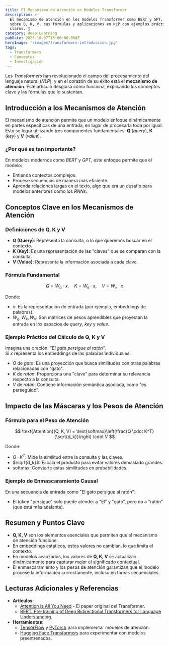 ```yaml
---
title: El Mecanismo de Atención en Modelos Transformer
description: >-
  El mecanismo de atención en los modelos Transformer como BERT y GPT. Aprende
  sobre Q, K, V, sus fórmulas y aplicaciones en NLP con ejemplos prácticos y
  claros. 🚀
category: Deep Learning
pubDate: 2025-10-07T15:00:00.000Z
heroImage: '/images/transformers-introduccion.jpg'
tags:
  - Transformers
  - Conceptos
  - Investigación
---
```


Los *Transformers* han revolucionado el campo del procesamiento del lenguaje natural (*NLP*), y en el corazón de su éxito está el **mecanismo de atención**. Este artículo desglosa cómo funciona, explicando los conceptos clave y las fórmulas que lo sustentan.

## Introducción a los Mecanismos de Atención

El mecanismo de atención permite que un modelo enfoque dinámicamente en partes específicas de una entrada, en lugar de procesarla toda por igual. Esto se logra utilizando tres componentes fundamentales: **Q** (*query*), **K** (*key*) y **V** (*value*).

### ¿Por qué es tan importante?

En modelos modernos como *BERT* y *GPT*, este enfoque permite que el modelo:
- Entienda contextos complejos.
- Procese secuencias de manera más eficiente.
- Aprenda relaciones largas en el texto, algo que era un desafío para modelos anteriores como los *RNNs*.

## Conceptos Clave en los Mecanismos de Atención

### Definiciones de Q, K y V
- **Q (Query)**: Representa la consulta, o lo que queremos buscar en el contexto.
- **K (Key)**: Es una representación de las "claves" que se comparan con la consulta.
- **V (Value)**: Representa la información asociada a cada clave.

### Fórmula Fundamental

$$ Q = W_q \cdot x, \quad K = W_k \cdot x, \quad V = W_v \cdot x $$

Donde:
- $x$: Es la representación de entrada (por ejemplo, embeddings de palabras).
- $W_q, W_k, W_v$: Son matrices de pesos aprendibles que proyectan la entrada en los espacios de *query*, *key* y *value*.

### Ejemplo Práctico del Cálculo de Q, K y V

Imagina una oración: *"El gato persigue al ratón"*.  
Si $x$ representa los embeddings de las palabras individuales:
- $Q$ de *gato*: Es una proyección que busca similitudes con otras palabras relacionadas con "gato".
- $K$ de *ratón*: Proporciona una "clave" para determinar su relevancia respecto a la consulta.
- $V$ de *ratón*: Contiene información semántica asociada, como "es perseguido".

## Impacto de las Máscaras y los Pesos de Atención

### Fórmula para el Peso de Atención

$$ \text{Attention}(Q, K, V) = \text{softmax}\left(\frac{Q \cdot K^T}{\sqrt{d_k}}\right) \cdot V $$

Donde:
- $Q \cdot K^T$: Mide la similitud entre la consulta y las claves.
- $\sqrt{d_k}$: Escala el producto para evitar valores demasiado grandes.
- $\text{softmax}$: Convierte estas similitudes en probabilidades.

### Ejemplo de Enmascaramiento Causal

En una secuencia de entrada como "El gato persigue al ratón":
- El token "persigue" solo puede atender a "El" y "gato", pero no a "ratón" (que está más adelante).

## Resumen y Puntos Clave

- **Q, K, V** son los elementos esenciales que permiten que el mecanismo de atención funcione.
- En embeddings estáticos, estos valores no cambian, lo que limita el contexto.
- En modelos avanzados, los valores de **Q, K, V** se actualizan dinámicamente para capturar mejor el significado contextual.
- El enmascaramiento y los pesos de atención garantizan que el modelo procese la información correctamente, incluso en tareas secuenciales.

## Lecturas Adicionales y Referencias

- **Artículos**:
  - [Attention is All You Need](https://arxiv.org/abs/1706.03762) - El paper original del Transformer.
  - [BERT: Pre-training of Deep Bidirectional Transformers for Language Understanding](https://arxiv.org/abs/1810.04805).
- **Herramientas**:
  - [TensorFlow](https://www.tensorflow.org/) y [PyTorch](https://pytorch.org/) para implementar modelos de atención.
  - [Hugging Face Transformers](https://huggingface.co/) para experimentar con modelos preentrenados.
